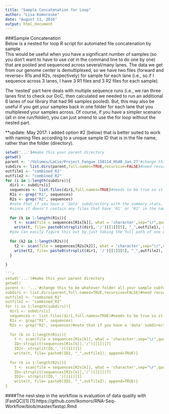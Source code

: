 ```yaml
---
title: "Sample Concatenation for Loop"
author: "Lisa Komoroske"
date: "August 11, 2016"
output: html_document
---
```

###Sample Concatenation  
Below is a nested for loop R script for automated file concatenation by sample  
This would be useful when you have a significant number of samples (so you don't want to have to use *cat* in the command line to do one by one) that are pooled and sequenced across several/many lanes. The data we get from our genome center is demultiplexed, so we have two files (forward and reverse= R1s and R2s, respectively) for sample for each lane (i.e., so if I sequence across 3 lanes, I have 3 R1 files and 3 R2 files for each sample).

The 'nested' part here deals with multiple sequence runs (i.e., we ran three lanes first to check our DoC, then calculated we needed to run an additional 6 lanes of our library that had 96 samples pooled). But, this may also be useful if you get your samples back in one folder for each lane that you multiplexed your samples across. Of course, if you have a simpler scenario (all in one run/folder), you can just amend to use the for loop without the nested part. 

**update: May 2017: I added option #2 (below) that is better suited to work with naming files according to a unique sample ID that is in the file name, rather than the folder (directory). 


```r

setwd('...')#make this your parent directory
getwd()
parent <- '/Volumes/LaCie/Project_Fangue_150114_HS4B_Jan_27'#change this to be whatever folder all your sample subfolders live in
subdirs <- list.dirs(parent,full.names=TRUE,recursive=FALSE)#need recursive to be false else it includes the parent directory as well in the list and messes up the length, etc.
outfile1 <- "combined_R1"
outfile2 <- "combined_R2"
for (i in 1:length(subdirs)){ 
  dir1 <- subdirs[i]
  sequences <- list.files(dir1,full.names=TRUE)#needs to be true so it has the full paths of the directories to go into
  R1s <- grep("R1", sequences)
  R2s <- grep("R2", sequences)
  #note that if you have a 'data' subdirectory with the summary stats, etc. you may need to move it out of the parent directory first, because 
  #since it doesn't contain any files that have 'R1' or 'R2' in the name, the for loop may get stuck there.
  
  for (k in 1:length(R1s)){
    t <- scan(file = sequences[R1s[k]], what = 'character',sep="\r",quote="")
    write(t, file= paste0(strsplit(dir1, '/')[[1]][5], "_",outfile1), append=TRUE)}#depending on how long your paths are (where your files are stored), the [5] may need to be changed to higher or lower to label your output files with the sample names (i.e., the name of your subdirectory folder)
  #you can easily figure this out by just taking the full path of one of your subdirectories and running strsplit on it (or just counting). strsplit will return each component with the parse # it has assigned it
  
  for (k2 in 1:length(R2s)){
    t2 <- scan(file = sequences[R2s[k2]], what = 'character',sep="\r",quote="")
    write(t2, file= paste0(strsplit(dir1, '/')[[1]][5], "_",outfile2), append=TRUE)   
  } 
  
} 

```r
setwd('...')#make this your parent directory
getwd()
parent <- '...'#change this to be whatever folder all your sample subfolders live in
subdirs <- list.dirs(parent,full.names=TRUE,recursive=FALSE)#need recursive to be false else it includes the parent directory as well in the list and messes up the length, etc.
outfile1 <- "combined_R1"
outfile2 <- "combined_R2"
for (i in 1:length(subdirs)){ 
  dir1 <- subdirs[i]
  sequences <- list.files(dir1,full.names=TRUE)#needs to be true so it has the full paths of the directories to go into
  R1s <- grep("R1", sequences)
  R2s <- grep("R2", sequences)#note that if you have a 'data' subdirectory with the summary stats, etc. you may need to move it out of the parent directory first, because since it doesn't contain any files that have 'R1' or 'R2' in the name, the for loop may get stuck there.
  
  for (k in 1:length(R1s)){
    t <- scan(file = sequences[R1s[k]], what = 'character',sep="\r",quote="")
    ID<-strsplit(sequences[R1s[k]],'/')[[1]][7]
    ID2<- strsplit(ID,'_')[[1]][1]
    write(t, file= paste0(ID2, "_",outfile1), append=TRUE)}
  
  for (k in 1:length(R2s)){
    t <- scan(file = sequences[R2s[k]], what = 'character',sep="\r",quote="")
    ID<-strsplit(sequences[R2s[k]],'/')[[1]][7]
    ID2<- strsplit(ID,'_')[[1]][1]
    write(t, file= paste0(ID2, "_",outfile2), append=TRUE)} 
} 
```
####The nest step in the workflow is evaluation of data quality with [FastQC][1]
[1]:https://github.com/lkomoro/RNA-Seq-Workflow/blob/master/fastqc.Rmd